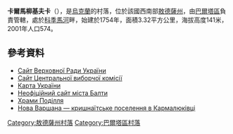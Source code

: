{{coord|47|56|55|N|29|25|54|E|scale:30000|display=title}}

'''卡爾馬柳基夫卡'''（{{lang-uk|Кармалюківка}}），是[[烏克蘭|烏克蘭]]的村落，位於該國西南部[[敖德薩州|敖德薩州]]，由[[巴爾塔區|巴爾塔區]]負責管轄，處於[[科季馬河|科季馬河]]畔，始建於1754年，面積3.32平方公里，海拔高度141米，2001年人口574。

==參考資料==
* [https://web.archive.org/web/20110521215759/http://gska2.rada.gov.ua/ Сайт Верховної Ради України]
* [http://www.cvk.gov.ua/ Сайт Центральної виборчої комісії]{{Wayback|url=http://www.cvk.gov.ua/ |date=20101203204641 }}
* [http://maps.vlasenko.net/ Карта України]{{Wayback|url=http://maps.vlasenko.net/ |date=20160215103730 }}
* [http://baltatown.narod.ru/selo.htm Неофіційний сайт міста Балти]{{Wayback|url=http://baltatown.narod.ru/selo.htm |date=20160312005024 }}
* [http://www.myslenedrevo.com.ua/studies/xramypod/01balta.html Храми Поділля]{{Wayback|url=http://www.myslenedrevo.com.ua/studies/xramypod/01balta.html |date=20160320085127 }}
* [https://web.archive.org/web/20140508095019/http://ahamot.org/nova-varshana-krishnjitske-poselennya-v-karmaliukivtsi/ Нова Варшана — кришнаїтське поселення в Кармалюківці]

{{DEFAULTSORT:Кармалюківка}}
[[Category:敖德薩州村落|Category:敖德薩州村落]]
[[Category:巴爾塔區村落|Category:巴爾塔區村落]]


{{Odessa-geo-stub}}